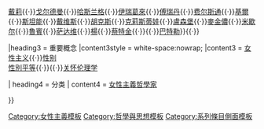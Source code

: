 {{Sidebar
|name = Feminist philosophy sidebar
|cellpadding = 0
|title = [[女性主义哲学]]
|titlestyle = padding:0 0.2em 0.4em;font-size:150%;line-height:1.5em;
|imagestyle = 
|image = [[File:Feminist philosophy.svg|100px|female symbol merged with a question mark]]
|headingstyle = border-top:#aaa 1px solid;border-bottom:#aaa 1px solid;padding:0.2em;
|contentstyle = padding:0.2em 0.4em 0.8em;

|heading1 = 主要作品
|content1 = {{unbulleted list |{{nowrap|《[[为女權辯護]]》{{small|（1792）}}}} |《[[妇女的屈从地位]]》 {{small|（1869）}} |《[[家庭、私有制和国家的起源]]》 {{small|（1884）}} |《[[第二性]]》 {{small|（1949）}} |《[[女性的奥秘]]》 {{small|（1963）}} |《{{tsl|en|Sexual Politics||性别政治}}》{{smaller|（1969）}}|《{{le|性的辩证法|The Dialectic of Sex}}》 {{small|（1970）}} |《[[女太监]]》 {{small|（1970）}}|《{{tsl|en|Throwing Like a Girl: A Phenomenology of Feminine Body Comportment Motility and Spatiality|像女孩那樣丟球：論女性身體經驗|像女孩那樣丟球}}》 {{smaller|（1980）}}|《{{tsl|en|In a Different Voice|不同的声音}}》 {{smaller|（1982）}}|《{{tsl|en|The Politics of Reality||政治的现实}}》 {{smaller|（1983）}}|《{{tsl|en|Toward a Feminist Theory of the State||迈向女性主义的国家理论}}》 {{smaller|（1989）}}|《{{le|性别麻烦|Gender Trouble}}》 {{small|（1990）}} }}
|heading2 = 著名学者
|content2 = {{unbulleted list |[[玛丽·沃斯通克拉夫特|沃斯通克拉夫特]]{{·}}[[西蒙·波娃|波娃]]{{·}}[[瑪麗·戴莉|戴莉]]{{·}}[[埃玛·戈尔德曼|戈尔德曼]]{{·}}[[萨利·哈斯兰格|哈斯兰格]]{{·}}[[路思·伊瑞葛來|伊瑞葛來]]{{·}}[[貝蒂·傅瑞丹|傅瑞丹]]{{·}}[[舒拉米斯·费尔斯通|费尔斯通]]{{·}}[[吉曼·基爾|基爾]]{{·}}[[葛罗莉亚·斯坦能|斯坦能]]{{·}}[[安吉拉·戴维斯|戴维斯]]{{·}}[[贝尔·胡克斯|胡克斯]]{{·}}[[茱莉亞·克莉斯蒂娃|克莉斯蒂娃]]{{·}}[[羅莎·盧森堡|盧森堡]]{{·}}[[凱瑟琳·麥金儂|麥金儂]]{{·}}[[路易斯·米歇尔|米歇尔]]{{·}}[[蓋兒·魯賓|魯賓]]{{·}}[[纳瓦勒·萨达维|萨达维]]{{·}}[[艾里斯·瑪麗恩·楊|楊]]{{·}}[[克拉拉·蔡特金|蔡特金]]{{·}}{{le|格尔达·勒纳|Gerda Lerner|勒纳}}{{·}}[[朱迪斯·巴特勒|巴特勒]]}}{{·}}{{le|薇爾·普魯姆德|Val Plumwood|普魯姆德}}

|heading3 = 重要概念
|content3style = white-space:nowrap;
|content3 = [[女性主义]]{{·}}[[性别 (文化)|性别]]<br>[[性別平等]]{{·}}{{le|性别操演|Gender performativity}}{{·}}[[关怀伦理学]]

| heading4 = 分类
| content4 =
[[:Category:女性主義哲學家|女性主義哲學家]]

}}<noinclude>

[[Category:女性主義模板]]
[[Category:哲學與思想模板]]
[[Category:系列條目側面模板]]
</noinclude>